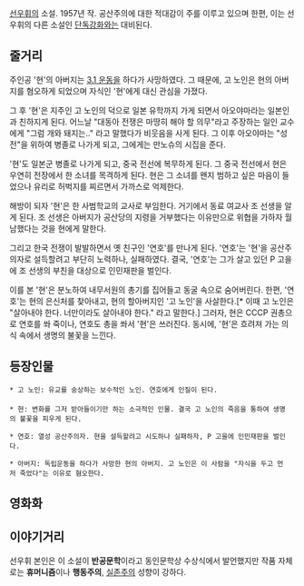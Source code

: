 [[선우휘]]의 소설. 1957년 작. 공산주의에 대한 적대감이 주를 이루고 있으며 한편, 이는 선우휘의 다른 소설인 [[단독강화]]와는 대비된다.

== 줄거리 ==

주인공 '현'의 아버지는 [[3.1 운동]]을 하다가 사망하였다. 그 때문에, 고 노인은 현의 아버지를 혐오하게 되었으며 자식인 '현'에게 대신 관심을 가졌다.

그 후 '현'은 지주인 고 노인의 덕으로 일본 유학까지 가게 되면서 아오야마라는 일본인과 친하지게 된다. 어느날 "대동아 전쟁은 마땅히 해야 할 의무"라고 주장하는 일인 교수에게 "그럼 개와 돼지는.." 라고 말했다가 비웃음을 사게 된다.
그 이후 아오야마는 "성전"을 위하여 병졸로 나가게 되고, 그에게는 만노슈의 시집을 준다.

'현'도 일본군 병졸로 나가게 되고, 중국 전선에 복무하게 된다. 그 중국 전선에서 현은 우연히 전장에서 한 소녀를 목격하게 된다. 현은 그 소녀를 왠지 범하고 싶은 마음이 들었으나 유리로 허벅지를 찌르면서 가까스로 억제한다.

해방이 되자 '현'은 한 사범학교의 교사로 부임한다. 거기에서 동료 여교사 조 선생을 알게 된다. 조 선생은 아버지가 공산당의 지령을 거부했다는 이유만으로 위협을 가하자 월남했다는 것을 현에게 말한다.

그리고 한국 전쟁이 발발하면서 옛 친구인 '연호'를 만나게 된다. '연호'는 '현'을 공산주의자로 설득할려고 부단히 노력하나, 실패하였다. 결국, '연호'는 그가 살고 있던 P 고을에 조 선생의 부친을 대상으로 인민재판을 벌인다.

이를 본 '현'은 분노하여 내무서원의 총기를 집어들고 동굴 속으로 숨어버린다. 한편, '연호'는 현의 은신처를 찾아내고, 현의 할아버지인 '고 노인'을 사살한다.[* 이때 고 노인은 "살아내야 한다. 너만이라도 살아내야 한다." 라고 말한다.] 그러자, 현은 CCCP 권총으로 연호를 쏴 죽이나, 연호도 총을 쏴서 '현'은 쓰러진다. 동시에, '현'은 흐려져 가는 의식 속에서 생명의 불꽃을 느낀다.

== 등장인물 ==
 
 * 고 노인: 유교를 숭상하는 보수적인 노인. 연호에게 인질이 된다.
 
 * 현: 변화를 그저 받아들이기만 하는 소극적인 인물. 결국 고 노인의 죽음을 통하여 생명의 불꽃을 피우게 된다.

 * 연호: 열성 공산주의자. 현을 설득할려고 시도하나 실패하자, P 고을에 인민재판을 벌인다.

 * 아버지: 독립운동을 하다가 사망한 현의 아버지. 고 노인은 이 사람을 "자식을 두고 먼저 죽었다"는 이유로 혐오한다.

== 영화화 ==

== 이야기거리 ==

선우휘 본인은 이 소설이 '''반공문학'''이라고 동인문학상 수상식에서 발언했지만 작품 자체로는 '''휴머니즘'''이나 '''행동주의''', [[실존주의]] 성향이 강하다.
